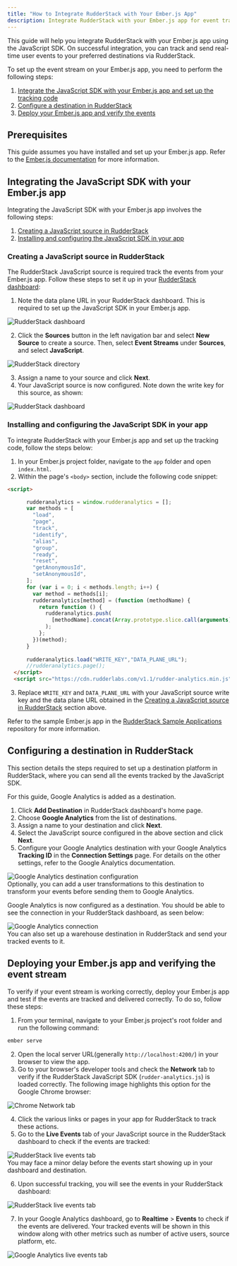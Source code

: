 ```yaml
---
title: "How to Integrate RudderStack with Your Ember.js App"
description: Integrate RudderStack with your Ember.js app for event tracking.
---
```


This guide will help you integrate RudderStack with your Ember.js app using the <Link to="/sources/event-streams/sdks/rudderstack-javascript-sdk/">JavaScript SDK</Link>. On successful integration, you can track and send real-time user events to your preferred destinations via RudderStack.

To set up the event stream on your Ember.js app, you need to perform the following steps:

1. [Integrate the JavaScript SDK with your Ember.js app and set up the tracking code](#integrating-the-javascript-sdk-with-your-emberjs-app)
2. [Configure a destination in RudderStack](#configuring-a-destination-in-rudderstack)
3. [Deploy your Ember.js app and verify the events](#deploying-your-emberjs-app-and-verifying-the-event-stream)

## Prerequisites

This guide assumes you have installed and set up your Ember.js app. Refer to the [Ember.js documentation](https://guides.emberjs.com/release/getting-started/quick-start/) for more information.

## Integrating the JavaScript SDK with your Ember.js app

Integrating the JavaScript SDK with your Ember.js app involves the following steps:

1. [Creating a JavaScript source in RudderStack](#creating-a-javascript-source-in-rudderstack) 
2. [Installing and configuring the JavaScript SDK in your app](#installing-and-configuring-the-javascript-sdk-in-your-app)

### Creating a JavaScript source in RudderStack

The RudderStack JavaScript source is required track the events from your Ember.js app. Follow these steps to set it up in your [RudderStack dashboard](https://app.rudderstack.com/):

1. Note the data plane URL in your RudderStack dashboard. This is required to set up the JavaScript SDK in your Ember.js app.

<img src="../../../assets/user-guides/rudderstack-dashboard.png" alt="RudderStack dashboard" />

2. Click the **Sources** button in the left navigation bar and select **New Source** to create a source. Then, select **Event Streams** under **Sources**, and select **JavaScript**.

<img src="../../../assets/user-guides/rudderstack-directory.png" alt="RudderStack directory" />

3. Assign a name to your source and click **Next**.
4. Your JavaScript source is now configured. Note down the write key for this source, as shown:

<img src="../../../assets/user-guides/javascript-writekey.png" alt="RudderStack dashboard" />

### Installing and configuring the JavaScript SDK in your app

To integrate RudderStack with your Ember.js app and set up the tracking code, follow the steps below:

1. In your Ember.js project folder, navigate to the `app` folder and open `index.html`.
2. Within the page's `<body>` section, include the following code snippet:

```html
<script>

      rudderanalytics = window.rudderanalytics = [];
      var methods = [
        "load",
        "page",
        "track",
        "identify",
        "alias",
        "group",
        "ready",
        "reset",
        "getAnonymousId",
        "setAnonymousId",
      ];
      for (var i = 0; i < methods.length; i++) {
        var method = methods[i];
        rudderanalytics[method] = (function (methodName) {
          return function () {
            rudderanalytics.push(
              [methodName].concat(Array.prototype.slice.call(arguments))
            );
          };
        })(method);
      }
    
      rudderanalytics.load("WRITE_KEY","DATA_PLANE_URL");
      //rudderanalytics.page();
  </script> 
  <script src="https://cdn.rudderlabs.com/v1.1/rudder-analytics.min.js"></script>
```

3. Replace `WRITE_KEY` and `DATA_PLANE_URL` with your JavaScript source write key and the data plane URL obtained in the [Creating a JavaScript source in RudderStack](#creating-a-javascript-source-in-rudderstack) section above.

<div class="infoBlock">
Refer to the sample Ember.js app in the <a href="https://github.com/rudderlabs/rudder-samples">RudderStack Sample Applications</a> repository for more information.
</div>

## Configuring a destination in RudderStack

This section details the steps required to set up a destination platform in RudderStack, where you can send all the events tracked by the JavaScript SDK.

<div class="infoBlock">
For this guide, Google Analytics is added as a destination.
</div>

1. Click **Add Destination** in RudderStack dashboard's home page.
2. Choose **Google Analytics** from the list of destinations.
3. Assign a name to your destination and click **Next**.
4. Select the JavaScript source configured in the above section and click **Next**.
5. Configure your Google Analytics destination with your Google Analytics **Tracking ID** in the **Connection Settings** page. For details on the other settings, refer to the <Link to="/destinations/streaming-destinations/google-analytics-ga/">Google Analytics documentation</Link>.

<img src="../../../assets/user-guides/ga-settings.png" alt="Google Analytics destination configuration" />

<div class="infoBlock">
Optionally, you can add a <Link to="/features/transformations/">user transformations</Link> to this destination to transform your events before sending them to Google Analytics. 
</div>

Google Analytics is now configured as a destination. You should be able to see the connection in your RudderStack dashboard, as seen below:

<img src="../../../assets/user-guides/rudderstack-ga-connection.png" alt="Google Analytics connection" />

<div class="successBlock">
You can also set up a warehouse destination in RudderStack and send your tracked events to it.
</div>

## Deploying your Ember.js app and verifying the event stream

To verify if your event stream is working correctly, deploy your Ember.js app and test if the events are tracked and delivered correctly. To do so, follow these steps:

1. From your terminal, navigate to your Ember.js project's root folder and run the following command:

```bash
ember serve
```

2. Open the local server URL(generally `http://localhost:4200/`) in your browser to view the app.
3. Go to your browser's developer tools and check the **Network** tab to verify if the RudderStack JavaScript SDK (`rudder-analytics.js`) is loaded correctly. The following image highlights this option for the Google Chrome browser:

<img src="../../../assets/user-guides/browser-network-tab.png" alt="Chrome Network tab" />

4. Click the various links or pages in your app for RudderStack to track these actions.
5. Go to the **Live Events** tab of your JavaScript source in the RudderStack dashboard to check if the events are tracked:

<img src="../../../assets/user-guides/live-events.png" alt="RudderStack live events tab" />

<div class="infoBlock">
You may face a minor delay before the events start showing up in your dashboard and destination.
</div>

6. Upon successful tracking, you will see the events in your RudderStack dashboard:

<img src="../../../assets/user-guides/successful-live-events-ember.png" alt="RudderStack live events tab" />

7. In your Google Analytics dashboard, go to **Realtime** > **Events** to check if the events are delivered. Your tracked events will be shown in this window along with other metrics such as number of active users, source platform, etc.

<img src="../../../assets/user-guides/ga-live-events-ember.png" alt="Google Analytics live events tab" />


